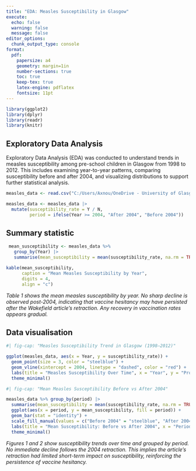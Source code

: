 ```yaml
---
title: "EDA: Measles Susceptibility in Glasgow"
execute:
  echo: false
  warning: false
  message: false
editor_options:
  chunk_output_type: console
format:
  pdf:
    papersize: a4
    geometry: margin=1in
    number-sections: true
    toc: true
    keep-tex: true
    latex-engine: pdflatex
    fontsize: 11pt
---
```


```r
library(ggplot2)
library(dplyr)
library(readr) 
library(knitr)

```

## Exploratory Data Analysis

Exploratory Data Analysis (EDA) was conducted to understand trends in measles susceptibility among pre-school children in Glasgow from 1998 to 2012. This includes examining year-to-year patterns, comparing susceptibility before and after 2004, and visualizing distributions to support further statistical analysis.

```r

measles_data <- read.csv("C:/Users/Axnou/OneDrive - University of Glasgow/staticstics/stats level 3/Data analysis/Gruop Project/DAProject15.csv")

measles_data <- measles_data |> 
  mutate(susceptibility_rate = Y / N, 
         period = ifelse(Year >= 2004, "After 2004", "Before 2004"))


```

## Summary statistic

```r
 mean_susceptibility <- measles_data %>% 
   group_by(Year) |> 
   summarise(mean_susceptibility = mean(susceptibility_rate, na.rm = TRUE))

kable(mean_susceptibility, 
      caption = "Mean Measles Susceptibility by Year", 
      digits = 4, 
      align = "c")

```

*Table 1 shows the mean measles susceptibility by year. No sharp decline is observed post-2004, indicating that vaccine hesitancy may have persisted after the Wakefield article's retraction. Any recovery in vaccination rates appears gradual.*

## Data visualisation

```r
#| fig-cap: "Measles Susceptibility Trend in Glasgow (1998–2012)" 

ggplot(measles_data, aes(x = Year, y = susceptibility_rate)) +
  geom_point(size = 3, color = "steelblue") +
  geom_vline(xintercept = 2004, linetype = "dashed", color = "red") + 
  labs(title = "Measles Susceptibility Over Time", x = "Year", y = "Proportion Susceptible") +
  theme_minimal()
```

```r
#| fig-cap: "Mean Measles Susceptibility Before vs After 2004" 

measles_data %>% group_by(period) |>
  summarise(mean_susceptibility = mean(susceptibility_rate, na.rm = TRUE)) |>
  ggplot(aes(x = period, y = mean_susceptibility, fill = period)) + 
  geom_bar(stat = "identity") +
  scale_fill_manual(values = c("Before 2004" = "steelblue", "After 2004" = "tomato")) + 
  labs(title = "Mean Susceptibility: Before vs After 2004", x = "Period", y = "Mean Susceptibility Rate") + 
  theme_minimal()
```

*Figures 1 and 2 show susceptibility trends over time and grouped by period. No immediate decline follows the 2004 retraction. This implies the article's retraction had limited short-term impact on susceptibility, reinforcing the persistence of vaccine hesitancy.*
